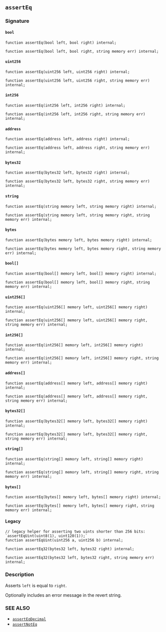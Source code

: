 ## `assertEq`

### Signature

#### `bool`

```solidity
function assertEq(bool left, bool right) internal;
```

```solidity
function assertEq(bool left, bool right, string memory err) internal;
```

#### `uint256`

```solidity
function assertEq(uint256 left, uint256 right) internal;
```

```solidity
function assertEq(uint256 left, uint256 right, string memory err) internal;
```

#### `int256`

```solidity
function assertEq(int256 left, int256 right) internal;
```

```solidity
function assertEq(int256 left, int256 right, string memory err) internal;
```

#### `address`

```solidity
function assertEq(address left, address right) internal;
```

```solidity
function assertEq(address left, address right, string memory err) internal;
```

#### `bytes32`

```solidity
function assertEq(bytes32 left, bytes32 right) internal;
```

```solidity
function assertEq(bytes32 left, bytes32 right, string memory err) internal;
```

#### `string`

```solidity
function assertEq(string memory left, string memory right) internal;
```

```solidity
function assertEq(string memory left, string memory right, string memory err) internal;
```

#### `bytes`

```solidity
function assertEq(bytes memory left, bytes memory right) internal;
```

```solidity
function assertEq(bytes memory left, bytes memory right, string memory err) internal;
```

#### `bool[]`

```solidity
function assertEq(bool[] memory left, bool[] memory right) internal;
```

```solidity
function assertEq(bool[] memory left, bool[] memory right, string memory err) internal;
```

#### `uint256[]`

```solidity
function assertEq(uint256[] memory left, uint256[] memory right) internal;
```

```solidity
function assertEq(uint256[] memory left, uint256[] memory right, string memory err) internal;
```

#### `int256[]`

```solidity
function assertEq(int256[] memory left, int256[] memory right) internal;
```

```solidity
function assertEq(int256[] memory left, int256[] memory right, string memory err) internal;
```

#### `address[]`

```solidity
function assertEq(address[] memory left, address[] memory right) internal;
```

```solidity
function assertEq(address[] memory left, address[] memory right, string memory err) internal;
```

#### `bytes32[]`

```solidity
function assertEq(bytes32[] memory left, bytes32[] memory right) internal;
```

```solidity
function assertEq(bytes32[] memory left, bytes32[] memory right, string memory err) internal;
```

#### `string[]`

```solidity
function assertEq(string[] memory left, string[] memory right) internal;
```

```solidity
function assertEq(string[] memory left, string[] memory right, string memory err) internal;
```

#### `bytes[]`

```solidity
function assertEq(bytes[] memory left, bytes[] memory right) internal;
```

```solidity
function assertEq(bytes[] memory left, bytes[] memory right, string memory err) internal;
```

#### Legacy

```solidity
// legacy helper for asserting two uints shorter than 256 bits: `assertEqUint(uint8(1), uint128(1));`
function assertEqUint(uint256 a, uint256 b) internal;
```

```solidity
function assertEq32(bytes32 left, bytes32 right) internal;
```

```solidity
function assertEq32(bytes32 left, bytes32 right, string memory err) internal;
```

### Description

Asserts `left` is equal to `right`.

Optionally includes an error message in the revert string.

### SEE ALSO

- [`assertEqDecimal`](/reference/forge-std/assertEqDecimal.mdx)
- [`assertNotEq`](/reference/forge-std/assertNotEq.mdx)
